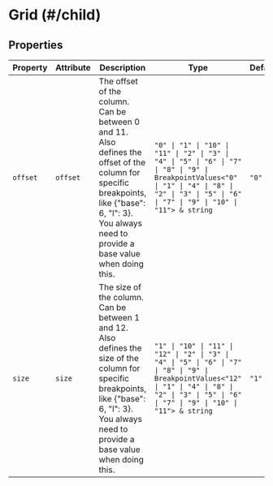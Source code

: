 # Grid (#/child)



<!-- Auto Generated Below -->


## Properties

| Property | Attribute | Description                                                                                                                                                                                           | Type                                                                                                                                                                                                    | Default |
| -------- | --------- | ----------------------------------------------------------------------------------------------------------------------------------------------------------------------------------------------------- | ------------------------------------------------------------------------------------------------------------------------------------------------------------------------------------------------------- | ------- |
| `offset` | `offset`  | The offset of the column. Can be between 0 and 11. Also defines the offset of the column for specific breakpoints, like {"base": 6, "l": 3}. You always need to provide a base value when doing this. | `"0" \| "1" \| "10" \| "11" \| "2" \| "3" \| "4" \| "5" \| "6" \| "7" \| "8" \| "9" \| BreakpointValues<"0" \| "1" \| "4" \| "8" \| "2" \| "3" \| "5" \| "6" \| "7" \| "9" \| "10" \| "11"> & string`   | `"0"`   |
| `size`   | `size`    | The size of the column. Can be between 1 and 12. Also defines the size of the column for specific breakpoints, like {"base": 6, "l": 3}. You always need to provide a base value when doing this.     | `"1" \| "10" \| "11" \| "12" \| "2" \| "3" \| "4" \| "5" \| "6" \| "7" \| "8" \| "9" \| BreakpointValues<"12" \| "1" \| "4" \| "8" \| "2" \| "3" \| "5" \| "6" \| "7" \| "9" \| "10" \| "11"> & string` | `"1"`   |
